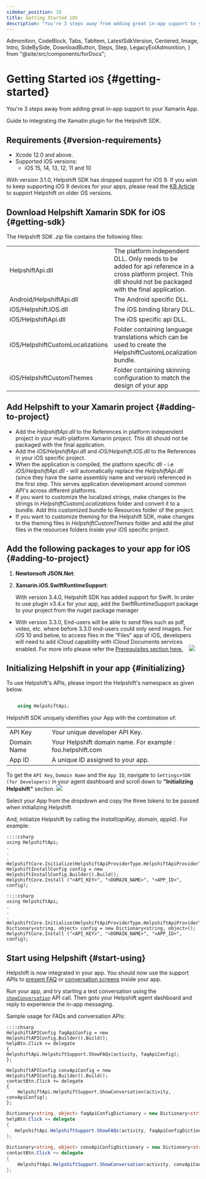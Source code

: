 ```yaml
---
sidebar_position: 10
title: Getting Started iOS
description: "You're 3 steps away from adding great in-app support to your Xamarin App."
---
```


  Admonition,
  CodeBlock,
  Tabs,
  TabItem,
  LatestSdkVersion,
  Centered,
  Image,
  Intro,
  SideBySide,
  DownloadButton,
  Steps,
  Step,
  LegacyEolAdmonition,
} from "@site/src/components/forDocs";

<LegacyEolAdmonition />

# Getting Started <small>iOS</small> {#getting-started}

<Intro>

You're 3 steps away from adding great in-app support to your Xamarin App.

</Intro>

Guide to integrating the Xamatin plugin for the Helpshift SDK.

## Requirements {#version-requirements}

- Xcode 12.0 and above.
- Supported iOS versions:
  - iOS 15, 14, 13, 12, 11 and 10

<Admonition type="info" title="Note">

With version 3.1.0, Helpshift SDK has dropped support for iOS 9. If you wish to keep supporting iOS 9 devices for your apps, please read the [KB Article](https://support.helpshift.com/kb/article/what-are-the-minimum-ios-versions-supported-by-helpshift/) to support Helpshift on older OS versions.

</Admonition>

## Download Helpshift Xamarin SDK for iOS {#getting-sdk}

<DownloadButton
  text="Download SDK"
  link="[% xamarin.ios.sdk_url %]"
  classes="mb-4"
/>

The Helpshift SDK _.zip_ file contains the following files:

<div className="text-sm compact ">

|                                  |                                                                                                                                                                 |
| -------------------------------- | --------------------------------------------------------------------------------------------------------------------------------------------------------------- |
| HelpshiftApi.dll                 | The platform independent DLL. Only needs to be added for api reference in a cross platform project. This dll should not be packaged with the final application. |
| Android/HelpshiftApi.dll         | The Android specific DLL.                                                                                                                                       |
| iOS/Helpshift.IOS.dll            | The iOS binding library DLL.                                                                                                                                    |
| iOS/HelpshiftApi.dll             | The iOS specific api DLL.                                                                                                                                       |
| iOS/HelpshiftCustomLocalizations | Folder containing language translations which can be used to create the HelpshiftCustomLocalization bundle.                                                     |
| iOS/HelpshiftCustomThemes        | Folder containing skinning configuration to match the design of your app                                                                                        |

</div>

## Add Helpshift to your Xamarin project {#adding-to-project}

- Add the _HelpshiftApi.dll_ to the References in platform independent project in your multi-platform Xamarin project. This dll should not be packaged with the final application.
- Add the _iOS/HelpshiftApi.dll_ and _iOS/Helpshift.IOS.dll_ to the References in your iOS specific project.
- When the application is compiled, the platform specific dll - i.e _iOS/HelpshiftApi.dll_ - will automatically replace the _HelpshiftApi.dll_ (since they have the same assembly name and version) referenced in the first step. This serves application development around common API's across different platforms.
- If you want to customize the localized strings, make changes to the strings in _HelpshiftCustomLocalizations_ folder and convert it to a bundle. Add this customized bundle to Resources folder of the project.
- If you want to customize theming for the Helpshift SDK, make changes to the theming files in _HelpshiftCustomThemes_ folder and add the plist files in the resources folders inside your iOS specific project.

## Add the following packages to your app for iOS {#adding-to-project}

1. **Newtonsoft JSON.Net**:

2. **Xamarin.iOS.SwiftRuntimeSupport**:

   With version 3.4.0, Helpshift SDK has added support for Swift. In order to use plugin v3.4.x for your app, add the SwiftRuntimeSupport package to your project from the nuget package manager

- With version 3.3.0, End-users will be able to send files such as pdf, video, etc. where before 3.3.0 end-users could only send images. For iOS 10 and below, to access files in the “Files” app of iOS, developers will need to add iCloud capability with iCloud Documents services enabled. For more info please refer the [Prerequisites section here.](https://developer.apple.com/library/archive/documentation/FileManagement/Conceptual/DocumentPickerProgrammingGuide/Introduction/Introduction.html#//apple_ref/doc/uid/TP40014451)
  &nbsp;&nbsp; <Image src="/static/books/ios/icloud-entitlement-xamarin.png"  width="full" />

## Initializing Helpshift in your app {#initializing}

To use Helpshift's APIs, please import the Helpshift's namespace as given below.

```csharp

    using HelpshiftApi;

```

Helpshift SDK uniquely identifies your App with the combination of:

<div className="text-sm compact ">

|             |                                                             |
| ----------- | ----------------------------------------------------------- |
| API Key     | Your unique developer API Key.                              |
| Domain Name | Your Helpshift domain name. For example : foo.helpshift.com |
| App ID      | A unique ID assigned to your app.                           |

</div>

To get the `API Key`, `Domain Name` and the `App ID`, navigate to `Settings`>`SDK (for Developers)` in your agent dashboard and scroll down to **"Initializing Helpshift"** section. <Image src="/static/books/common/settings-integration.png"  width="full" />

Select your App from the dropdown and copy the three tokens to be passed when initializing Helpshift.

And, initialize Helpshift by calling the _Install(apiKey, domain, appId)_. For example:

<Tabs>

<TabItem value="Using HelpshiftInstallConfig" label="Using HelpshiftInstallConfig">

    ::::csharp
    using HelpshiftApi;
    .
    .
    .
    HelpshiftCore.Initialize(HelpshiftApiProviderType.HelpshiftApiProviderTypeSupport);
    HelpshiftInstallConfig config = new HelpshiftInstallConfig.Builder().Build();
    HelpshiftCore.Install ("<API_KEY>", "<DOMAIN_NAME>", "<APP_ID>", config);

</TabItem>
<TabItem value="Using Dictionary" label="Using Dictionary">

    ::::csharp
    using HelpshiftApi;
    .
    .
    .
    HelpshiftCore.Initialize(HelpshiftApiProviderType.HelpshiftApiProviderTypeSupport);
    Dictionary<string, object> config = new Dictionary<string, object>();
    HelpshiftCore.Install ("<API_KEY>", "<DOMAIN_NAME>", "<APP_ID>", config);

</TabItem>

</Tabs>

## Start using Helpshift {#start-using}

Helpshift is now integrated in your app. You should now use the support APIs to [present FAQ](/xamarin/support-tools-ios#faqs-view) or [conversation screens](/xamarin/support-tools-ios#conversation-view) inside your app.

Run your app, and try starting a test conversation using the [`showConversation`](/xamarin/support-tools-ios#conversation-view) API call.
Then goto your Helpshift agent dashboard and reply to experience the in-app messaging.

Sample usage for FAQs and conversation APIs:

<Tabs>

<TabItem value="Using HelpshiftInstallConfig" label="Using HelpshiftInstallConfig">

    ::::chsarp
    HelpshiftAPIConfig faqApiConfig = new HelpshiftAPIConfig.Builder().Build();
    helpBtn.Click += delegate
    {
    HelpshiftApi.HelpshiftSupport.ShowFAQs(activity, faqApiConfig);
    };

    HelpshiftAPIConfig convApiConfig = new HelpshiftAPIConfig.Builder().Build();
    contactBtn.Click += delegate
    {
        HelpshiftApi.HelpshiftSupport.ShowConversation(activity, convApiConfig);
    };

</TabItem>
<TabItem value="Using Dictionary" label="Using Dictionary">

```csharp
Dictionary<string, object> faqApiConfigDictionary = new Dictionary<string, object>();
helpBtn.Click += delegate
{
   HelpshiftApi.HelpshiftSupport.ShowFAQs(activity, faqApiConfigDictionary);
};

Dictionary<string, object> convApiConfigDictionary = new Dictionary<string, object>();
contactBtn.Click += delegate
{
    HelpshiftApi.HelpshiftSupport.ShowConversation(activity, convApiConfigDictionary);
};
```

</TabItem>

</Tabs>
